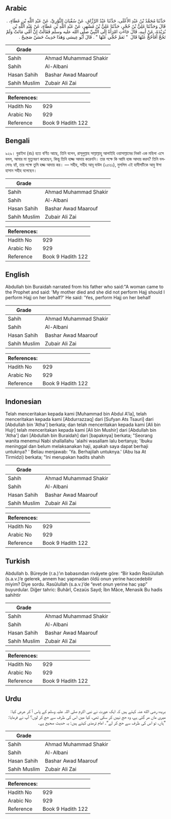## Arabic


<div dir="rtl" lang="ar" style={{fontSize:'larger',backgroundColor:'#f8f9fa',padding:20}}>
حَدَّثَنَا مُحَمَّدُ بْنُ عَبْدِ الأَعْلَى، حَدَّثَنَا عَبْدُ الرَّزَّاقِ، عَنْ سُفْيَانَ الثَّوْرِيِّ، عَنْ عَبْدِ اللَّهِ بْنِ عَطَاءٍ، ‏.‏ قَالَ وَحَدَّثَنَا عَلِيُّ بْنُ حُجْرٍ، حَدَّثَنَا عَلِيُّ بْنُ مُسْهِرٍ، عَنْ عَبْدِ اللَّهِ بْنِ عَطَاءٍ، عَنْ عَبْدِ اللَّهِ بْنِ بُرَيْدَةَ، عَنْ أَبِيهِ، قَالَ جَاءَتِ امْرَأَةٌ إِلَى النَّبِيِّ صلى الله عليه وسلم فَقَالَتْ إِنَّ أُمِّي مَاتَتْ وَلَمْ تَحُجَّ أَفَأَحُجُّ عَنْهَا قَالَ ‏ "‏ نَعَمْ حُجِّي عَنْهَا ‏"‏ ‏.‏ قَالَ أَبُو عِيسَى وَهَذَا حَدِيثٌ حَسَنٌ صَحِيحٌ ‏.‏
</div>
<div style={{backgroundColor:'#f8f9fa',padding:20, marginBottom: 10}}><table> <thead> <tr> <th>Grade</th> <th></th> </tr> </thead> <tbody> <tr><td>Sahih</td><td>Ahmad Muhammad Shakir</td></tr><tr><td>Sahih</td><td>Al-Albani</td></tr><tr><td>Hasan Sahih</td><td>Bashar Awad Maarouf</td></tr><tr><td>Sahih Muslim</td><td>Zubair Ali Zai</td></tr></tbody></table><table> <thead> <tr> <th>References:</th> <th></th> </tr> </thead> <tbody><tr><td>Hadith No</td><td>929</td></tr><tr><td>Arabic No</td><td>929</td></tr><tr><td>Reference</td><td>Book 9 Hadith 122</td></tr></tbody></table></div>

## Bengali


<div dir="ltr" lang="bn" style={{fontSize:'larger',backgroundColor:'#f8f9fa',padding:20}}>
৯২৯। বুরাইদা (রাঃ) হতে বর্ণিত আছে, তিনি বলেন, রাসূলুল্লাহ সাল্লাল্লাহু আলাইহি ওয়াসাল্লামের নিকট এক মহিলা এসে বলল, আমার মা মৃত্যুবরণ করেছেন, কিন্তু তিনি হাজ্জ আদায় করেননি। তার পক্ষে কি আমি হাজ আদায় করব? তিনি বললেনঃ হ্যাঁ, তার পক্ষে তুমি হজ্জ আদায় কর। — সহীহ, সহীহ আবূ দাউদ (২৫৬১), মুসলিম এই হাদীসটিকে আবু ঈসা হাসান সহীহ বলেছেন।
</div>
<div style={{backgroundColor:'#f8f9fa',padding:20, marginBottom: 10}}><table> <thead> <tr> <th>Grade</th> <th></th> </tr> </thead> <tbody> <tr><td>Sahih</td><td>Ahmad Muhammad Shakir</td></tr><tr><td>Sahih</td><td>Al-Albani</td></tr><tr><td>Hasan Sahih</td><td>Bashar Awad Maarouf</td></tr><tr><td>Sahih Muslim</td><td>Zubair Ali Zai</td></tr></tbody></table><table> <thead> <tr> <th>References:</th> <th></th> </tr> </thead> <tbody><tr><td>Hadith No</td><td>929</td></tr><tr><td>Arabic No</td><td>929</td></tr><tr><td>Reference</td><td>Book 9 Hadith 122</td></tr></tbody></table></div>

## English


<div dir="ltr" lang="en" style={{fontSize:'larger',backgroundColor:'#f8f9fa',padding:20}}>
Abdullah bin Buraidah narrated from his father who said:"A woman came to the Prophet and said: 'My mother died and she did not perform Hajj should I perform Hajj on her behalf?' He said: 'Yes, perform Hajj on her behalf
</div>
<div style={{backgroundColor:'#f8f9fa',padding:20, marginBottom: 10}}><table> <thead> <tr> <th>Grade</th> <th></th> </tr> </thead> <tbody> <tr><td>Sahih</td><td>Ahmad Muhammad Shakir</td></tr><tr><td>Sahih</td><td>Al-Albani</td></tr><tr><td>Hasan Sahih</td><td>Bashar Awad Maarouf</td></tr><tr><td>Sahih Muslim</td><td>Zubair Ali Zai</td></tr></tbody></table><table> <thead> <tr> <th>References:</th> <th></th> </tr> </thead> <tbody><tr><td>Hadith No</td><td>929</td></tr><tr><td>Arabic No</td><td>929</td></tr><tr><td>Reference</td><td>Book 9 Hadith 122</td></tr></tbody></table></div>

## Indonesian


<div dir="ltr" lang="id" style={{fontSize:'larger',backgroundColor:'#f8f9fa',padding:20}}>
Telah menceritakan kepada kami [Muhammad bin Abdul A'la], telah menceritakan kepada kami [Abdurrazzaq] dari [Sufyan Ats Tsauri] dari [Abdullah bin 'Atha'] berkata; dan telah menceritakan kepada kami [Ali bin Hujr] telah menceritakan kepada kami [Ali bin Mushir] dari [Abdullah bin 'Atha'] dari [Abdullah bin Buraidah] dari [bapaknya] berkata; "Seorang wanita menemui Nabi shallallahu 'alaihi wasallam lalu bertanya; 'Ibuku meninggal dan belum melaksanakan haji, apakah saya dapat berhaji untuknya? ' Beliau menjawab: 'Ya. Berhajilah untuknya.' (Abu Isa At Tirmidzi) berkata; "Ini merupakan hadits shahih
</div>
<div style={{backgroundColor:'#f8f9fa',padding:20, marginBottom: 10}}><table> <thead> <tr> <th>Grade</th> <th></th> </tr> </thead> <tbody> <tr><td>Sahih</td><td>Ahmad Muhammad Shakir</td></tr><tr><td>Sahih</td><td>Al-Albani</td></tr><tr><td>Hasan Sahih</td><td>Bashar Awad Maarouf</td></tr><tr><td>Sahih Muslim</td><td>Zubair Ali Zai</td></tr></tbody></table><table> <thead> <tr> <th>References:</th> <th></th> </tr> </thead> <tbody><tr><td>Hadith No</td><td>929</td></tr><tr><td>Arabic No</td><td>929</td></tr><tr><td>Reference</td><td>Book 9 Hadith 122</td></tr></tbody></table></div>

## Turkish


<div dir="ltr" lang="tr" style={{fontSize:'larger',backgroundColor:'#f8f9fa',padding:20}}>
Abdullah b. Büreyde (r.a.)’ın babasından rivâyete göre: “Bir kadın Rasûlullah (s.a.v.)’e gelerek, annem hac yapmadan öldü onun yerine haccedebilir miyim? Diye sordu. Rasûlullah (s.a.v.)’de “evet onun yerine hac yap” buyurdular. Diğer tahric: Buhârî, Cezaüs Sayd; İbn Mâce, Menasik Bu hadis sahihtir
</div>
<div style={{backgroundColor:'#f8f9fa',padding:20, marginBottom: 10}}><table> <thead> <tr> <th>Grade</th> <th></th> </tr> </thead> <tbody> <tr><td>Sahih</td><td>Ahmad Muhammad Shakir</td></tr><tr><td>Sahih</td><td>Al-Albani</td></tr><tr><td>Hasan Sahih</td><td>Bashar Awad Maarouf</td></tr><tr><td>Sahih Muslim</td><td>Zubair Ali Zai</td></tr></tbody></table><table> <thead> <tr> <th>References:</th> <th></th> </tr> </thead> <tbody><tr><td>Hadith No</td><td>929</td></tr><tr><td>Arabic No</td><td>929</td></tr><tr><td>Reference</td><td>Book 9 Hadith 122</td></tr></tbody></table></div>

## Urdu


<div dir="rtl" lang="ur" style={{fontSize:'larger',backgroundColor:'#f8f9fa',padding:20}}>
بریدہ رضی الله عنہ کہتے ہیں کہ ایک عورت نے نبی اکرم صلی اللہ علیہ وسلم کے پاس آ کر عرض کیا: میری ماں مر گئی ہے، وہ حج نہیں کر سکی تھی، کیا میں اس کی طرف سے حج کر لوں؟ آپ نے فرمایا: ”ہاں، تو اس کی طرف سے حج کر لے“۔ امام ترمذی کہتے ہیں: یہ حدیث صحیح ہے۔
</div>
<div style={{backgroundColor:'#f8f9fa',padding:20, marginBottom: 10}}><table> <thead> <tr> <th>Grade</th> <th></th> </tr> </thead> <tbody> <tr><td>Sahih</td><td>Ahmad Muhammad Shakir</td></tr><tr><td>Sahih</td><td>Al-Albani</td></tr><tr><td>Hasan Sahih</td><td>Bashar Awad Maarouf</td></tr><tr><td>Sahih Muslim</td><td>Zubair Ali Zai</td></tr></tbody></table><table> <thead> <tr> <th>References:</th> <th></th> </tr> </thead> <tbody><tr><td>Hadith No</td><td>929</td></tr><tr><td>Arabic No</td><td>929</td></tr><tr><td>Reference</td><td>Book 9 Hadith 122</td></tr></tbody></table></div>